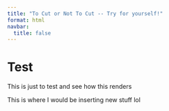 ```yaml
---
title: "To Cut or Not To Cut -- Try for yourself!"
format: html
navbar: 
  title: false 
---
```


# Test 

This is just to test and see how this renders 

This is where I would be inserting new stuff lol 
